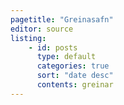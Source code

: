 ```yaml
---
pagetitle: "Greinasafn"
editor: source
listing:
    - id: posts
      type: default
      categories: true
      sort: "date desc"
      contents: greinar
---
```


<br>

::: {#posts}

:::
